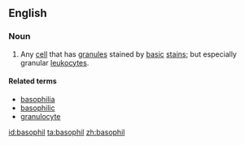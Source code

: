 ==English==
{{wikipedia}}
===Noun===
{{en-noun}}

#{{cytology}} Any [[cell]] that has [[granule]]s stained by [[basic]] [[stain]]s; but especially granular [[leukocyte]]s.

====Related terms====
* [[basophilia]]
* [[basophilic]]
* [[granulocyte]]

[[id:basophil]]
[[ta:basophil]]
[[zh:basophil]]